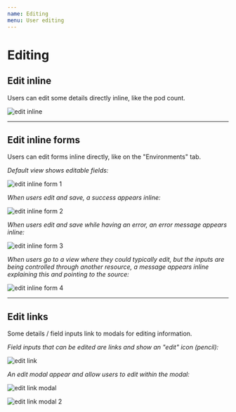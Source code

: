 ```yaml
---
name: Editing
menu: User editing
---
```


# Editing

## Edit inline

Users can edit some details directly inline, like the pod count.

![edit inline](../../sketch-images/edit-inline.png)

---

## Edit inline forms

Users can edit forms inline directly, like on the "Environments" tab.

*Default view shows editable fields:*

![edit inline form 1](../../sketch-images/edit-inline-form.png)


*When users edit and save, a success appears inline:*

![edit inline form 2](../../sketch-images/edit-inline-form2.png)


*When users edit and save while having an error, an error message appears inline:*

![edit inline form 3](../../sketch-images/edit-inline-form3.png)


*When users go to a view where they could typically edit, but the inputs are being controlled through another resource, a message appears inline explaining this and pointing to the source:*

![edit inline form 4](../../sketch-images/edit-inline-form4.png)

---

## Edit links

Some details / field inputs link to modals for editing information.

*Field inputs that can be edited are links and show an "edit" icon (pencil):*

![edit link](../../sketch-images/edit-link.png)


*An edit modal appear and allow users to edit within the modal:*

![edit link modal](../../sketch-images/edit-link-modal.png)

![edit link modal 2](../../sketch-images/edit-link-modal2.png)

